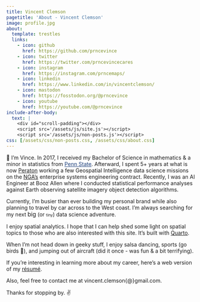 ```yaml
---
title: Vincent Clemson
pagetitle: 'About - Vincent Clemson'
image: profile.jpg
about:
  template: trestles
  links:
    - icon: github
      href: https://github.com/prncevince
    - icon: twitter
      href: https://twitter.com/prncevincecares
    - icon: instagram
      href: https://instagram.com/prncemaps/
    - icon: linkedin
      href: https://www.linkedin.com/in/vincentclemson/
    - icon: mastodon
      href: https://fosstodon.org/@prncevince
    - icon: youtube
      href: https://youtube.com/@prncevince
include-after-body:
  text: |
    <div id="scroll-padding"></div>
    <script src='/assets/js/site.js'></script>
    <script src='/assets/js/non-posts.js'></script>
css: [/assets/css/non-posts.css, /assets/css/about.css]
---
```


👋 I'm Vince. In 2017, I received my Bachelor of Science in mathematics & a minor in statistics from <a href="https://www.psu.edu" style="color: #1e407c">Penn State</a>. Afterward, I spent 5+ years at what is now [Peraton](https://www.peraton.com) working a few Geospatial Intelligence data science missions on the [NGA's](https://www.nga.mil) enterprise systems engineering contract. Recently, I was an AI Engineer at Booz Allen where I conducted statistical performance analyses against Earth observing satellite imagery object detection algorithms. 

Currently, I'm busier than ever building my personal brand while also planning to travel by car across <a class="usa" href="usapop.html" target="_blank"></a> to the West coast. I'm always searching for my next [big]{style='font-size:1.1em'} (or [tiny]{style='font-size:0.75em'}) data science adventure.

I enjoy spatial analytics. I hope that I can help shed some light on spatial topics to those who are also interested with this site. It's built with [Quarto](https://quarto.org).

When I'm not head down in geeky stuff, I enjoy salsa dancing, sports (go birds 🦅), and jumping out of aircraft (did it once - was fun & a bit terrifying).

If you're interesting in learning more about my career, here's a web version of my [résumé](/resume){.external target='_blank'}.

Also, feel free to contact me at vincent.clemson{@}gmail.com. 

Thanks for stopping by. ✌️ 


